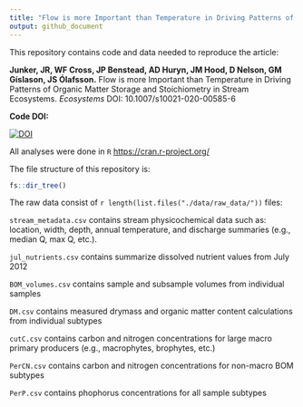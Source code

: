 ```yaml
---
title: "Flow is more Important than Temperature in Driving Patterns of Organic Matter Storage and Stoichiometry in Stream Ecosystems"
output: github_document
---
```



This repository contains code and data needed to reproduce the article:

**Junker, JR, WF Cross, JP Benstead, AD Huryn, JM Hood, D Nelson, GM Gíslason, JS Ólafsson.** Flow is more Important than Temperature in Driving Patterns of Organic Matter Storage and Stoichiometry in Stream Ecosystems.  *Ecosystems* DOI: 10.1007/s10021-020-00585-6

**Code DOI:**

[![DOI](https://zenodo.org/badge/DOI/10.5281/zenodo.3779468.svg)](https://doi.org/10.5281/zenodo.3779468)



All analyses were done in `R` [https://cran.r-project.org/](https://cran.r-project.org/)

The file structure of this repository is:

```r
fs::dir_tree()
```

The raw data consist of  `r length(list.files("./data/raw_data/"))` files:

`stream_metadata.csv` contains stream physicochemical data such as: location, width, depth, annual temperature, and discharge summaries (e.g., median Q, max Q, etc.).

`jul_nutrients.csv` contains summarize dissolved nutrient values from July 2012

`BOM_volumes.csv` contains sample and subsample volumes from individual samples

`DM.csv` contains measured drymass and organic matter content calculations from individual subtypes

`cutC.csv` contains carbon and nitrogen concentrations for large macro primary producers (e.g., macrophytes, brophytes, etc.)

`PerCN.csv` contains carbon and nitrogen concentrations for non-macro BOM subtypes

`PerP.csv` contains phophorus concentrations for all sample subtypes
